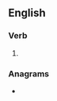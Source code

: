 ==English==

===Verb===
{{head|en|present participle}}

# {{present participle of|take care|lang=en|nocat=1}}

===Anagrams===
* {{l|en|caretaking}}